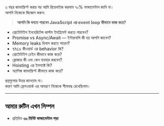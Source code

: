 
৩ বছর জাভাস্ক্রিপ্ট করার পর আমি রিয়েলাইজ করলাম ৭০% ফান্ডামেন্টাল জানি না।  
আপনি নিজেকে জিজ্ঞেস করুন:

> **আপনি কি বলতে পারবেন JavaScript এর event loop কীভাবে কাজ করে?**

- প্রোটোটাইপ ইনহেরিটেন্স কাস্টম ইমপ্লিমেন্ট করতে পারবেন?
- Promise vs Async/Await — ইন্টারনালি কী হয় আপনি জানেন?
- Memory leaks ডিবাগ করতে পারেন?
- `this` কীওয়ার্ড এর behavior কি?
- প্রোটোটাইপ চেইন কীভাবে কাজ করে?
- ক্লোজার কী এবং কেন ব্যবহার করবেন?
- Hoisting এর ইমপ্যাক্ট কি?
- অ্যাসিঙ্ক জাভাস্ক্রিপ্ট কীভাবে কাজ করে?

প্রশ্নগুলোর উত্তর জানতাম না।  
কারণ আমি ফ্রেমওয়ার্ক এর আবরণে নিজেকে সীমাবদ্ধ রেখেছিলাম।

---

## আমার রুটিন এখন সিম্পল

- প্রতিদিন **৩০ মিনিট ফান্ডামেন্টাল পড়া**

<GiscusComments
  repo="codedbyMojnu/react-bangla-tutorial"
  repoId="R_kgDOLDE87Q"
  category="General"
  categoryId="DIC_kwDOLDE87c4CtCIY"
  mapping="pathname"
  inputPosition="top"
  theme="preferred_color_scheme"
  lang="en"
/>
